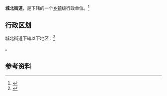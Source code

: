 {{中国乡级行政区|62/29/01/002/000}}

'''城北街道'''，是{{PRC admin/fullname|62/29/01/002/000|3}}下辖的一个[[乡镇|乡镇]]级行政单位。<ref>{{PRC admin/ref sgc|{{PRC admin/parent|62/29/01/002/000}}}}</ref>

== 行政区划 ==

城北街道下辖以下地区：<ref>{{PRC admin/ref sgc|62/29/01/002/000}}</ref>

{{PRC admin/children|62/29/01/002/000}}。

== 参考资料 ==

{{reflist}}

{{行政区划小作品}}
{{PRC admin/navcat|62/29/01/002/000}}